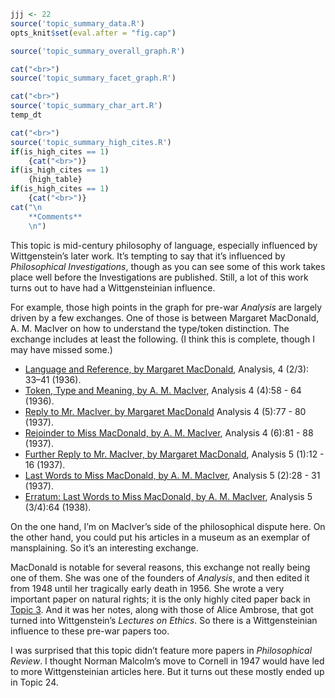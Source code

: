 ```r
jjj <- 22
source('topic_summary_data.R')
opts_knit$set(eval.after = "fig.cap")
```

```r
source('topic_summary_overall_graph.R')
```

```r
cat("<br>")
source('topic_summary_facet_graph.R')
```

```r
cat("<br>")
source('topic_summary_char_art.R')
temp_dt
```

```r
cat("<br>")
source('topic_summary_high_cites.R')
if(is_high_cites == 1)
	{cat("<br>")}
if(is_high_cites == 1)
	{high_table}
if(is_high_cites == 1)
	{cat("<br>")}
cat("\n
	**Comments**
	\n")
```

This topic is mid-century philosophy of language, especially influenced by Wittgenstein's later work. It's tempting to say that it's influenced by _Philosophical Investigations_, though as you can see some of this work takes place well before the Investigations are published. Still, a lot of this work turns out to have had a Wittgensteinian influence. 

For example, those high points in the graph for pre-war _Analysis_ are largely driven by a few exchanges. One of those is between Margaret MacDonald, A. M. MacIver on how to understand the type/token distinction. The exchange includes at least the following. (I think this is complete, though I may have missed some.)

- [Language and Reference, by Margaret MacDonald](https://academic-oup-com./analysis/article/4/2-3/33/175389), Analysis, 4 (2/3): 33–41 (1936).
- [Token, Type and Meaning, by A. M. MacIver](https://philpapers.org/rec/MACTTA-2), Analysis 4 (4):58 - 64 (1936).
- [Reply to Mr. MacIver, by Margaret MacDonald](https://philpapers.org/rec/MACRTM-4) Analysis 4 (5):77 - 80 (1937).
- [Rejoinder to Miss MacDonald, by A. M. MacIver](https://philpapers.org/rec/MACRTM-3), Analysis 4 (6):81 - 88 (1937).
- [Further Reply to Mr. MacIver, by Margaret MacDonald](https://philpapers.org/rec/MACFRT-2), Analysis 5 (1):12 - 16 (1937).
- [Last Words to Miss MacDonald, by A. M. MacIver](https://philpapers.org/rec/MACLWT), Analysis 5 (2):28 - 31 (1937).
- [Erratum: Last Words to Miss MacDonald, by A. M. MacIver](https://philpapers.org/rec/MACELW),  Analysis 5 (3/4):64 (1938).

On the one hand, I'm on MacIver's side of the philosophical dispute here. On the other hand, you could put his articles in a museum as an exemplar of mansplaining. So it's an interesting exchange.

MacDonald is notable for several reasons, this exchange not really being one of them. She was one of the founders of _Analysis_, and then edited it from 1948 until her tragically early death in 1956. She wrote a very important paper on natural rights; it is the only highly cited paper back in [Topic 3](#topic03). And it was her notes, along with those of Alice Ambrose, that got turned into Wittgenstein's _Lectures on Ethics_. So there is a Wittgensteinian influence to these pre-war papers too.

I was surprised that this topic didn't feature more papers in _Philosophical Review_. I thought Norman Malcolm's move to Cornell in 1947 would have led to more Wittgensteinian articles here. But it turns out these mostly ended up in Topic 24.